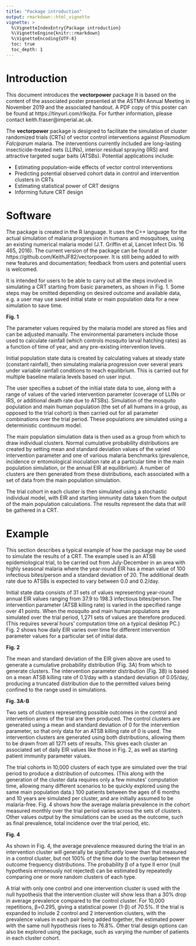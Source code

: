```yaml
---
title: "Package introduction"
output: rmarkdown::html_vignette
vignette: >
  %\VignetteIndexEntry{Package introduction}
  %\VignetteEngine{knitr::rmarkdown}
  %\VignetteEncoding{UTF-8}
  toc: true
  toc_depth: 1
---
```


# Introduction

This document introduces the **vectorpower** package  It is based on the content of the associated poster presented at the ASTMH Annual Meeting in November 2019 and the associated handout. A PDF copy of this poster can be found at https://tinyurl.com/rlkojta. For further information, please contact keith.fraser@imperial.ac.uk.

The **vectorpower** package is designed to facilitate the simulation of cluster randomized trials (CRTs) of vector control interventions against *Plasmodium Falciparum* malaria. The interventions currently included are long-lasting insecticide-treated nets (LLINs), interior residual spraying (IRS) and attractive targeted sugar baits (ATSBs). Potential applications include:

 - Estimating population-wide effects of vector control interventions
 - Predicting potential observed cohort data in control and intervention clusters in CRTs 
 - Estimating statistical power of CRT designs
 - Informing future CRT design

# Software

The package is created in the R language. It uses the C++ language for the actual simulation of malaria progression in humans and mosquitoes, using an existing numerical malaria model (J.T. Griffin et al, Lancet Infect Dis. 16 465, 2016). The current version of the package can be found at https://github.com/KeithJF82/vectorpower. It is still being added to with new features and documentation; feedback from users and potential users is welcomed. 

It is intended for users to be able to carry out all the steps involved in simulating a CRT starting from basic parameters, as shown in Fig. 1. Some steps may be omitted depending on desired outcome and available data, e.g. a user may use saved initial state or main population data for a new simulation to save time.

**Fig. 1**

The parameter values required by the malaria model are stored as files and can be adjusted manually. The environmental parameters include those used to calculate rainfall (which controls mosquito larval hatching rates) as a function of time of year, and any pre-existing intervention levels.
 
Initial population state data is created by calculating values at steady state (constant rainfall), then simulating malaria progression over several years under variable rainfall conditions to reach equilibrium. This is carried out for multiple baseline malaria levels based on user input.

The user specifies a subset of the initial state data to use, along with a range of values of the varied intervention parameter (coverage of LLINs or IRS, or additional death rate due to ATSBs). Simulation of the mosquito population and main human population (the set of all humans in a group, as opposed to the trial cohort) is then carried out for all parameter combinations over the trial period. These populations are simulated using a deterministic continuum model.

The main population simulation data is then used as a group from which to draw individual clusters. Normal cumulative probability distributions are created by setting mean and standard deviation values of the varied intervention parameter and one of various malaria benchmarks (prevalence, incidence or entomological inoculation rate at a particular time in the main population simulation, or the annual EIR at equilibrium). A number of clusters are then generated from these distributions, each associated with a set of data from the main population simulation.

The trial cohort in each cluster is then simulated using a stochastic individual model, with EIR and starting immunity data taken from the output of the main population calculations. The results represent the data that will be gathered in a CRT.

# Example

This section describes a typical example of how the package may be used to simulate the results of a CRT. The example used is an ATSB epidemiological trial, to be carried out from July-December in an area with highly seasonal malaria where the year-round EIR has a mean value of 100 infectious bites/person and a standard deviation of 20. The additional death rate due to ATSBs is expected to vary between 0.0 and 0.2/day.

Initial state data consists of 31 sets of values representing year-round annual EIR values ranging from 37.9 to 198.3 infectious bites/person. The intervention parameter (ATSB killing rate) is varied in the specified range over 41 points. When the mosquito and main human populations are simulated over the trial period, 1,271 sets of values are therefore produced. (This requires several hours’ computation time on a typical desktop PC.) Fig. 2 shows how daily EIR varies over time for different intervention parameter values for a particular set of initial data.


**Fig. 2**

The mean and standard deviation of the EIR given above are used to generate a cumulative probability distribution (Fig. 3A) from which to generate clusters. The intervention parameter distribution (Fig. 3B) is based on a mean ATSB killing rate of 0.1/day with a standard deviation of 0.05/day, producing a truncated distribution due to the permitted values being confined to the range used in simulations.

**Fig. 3A-B**

Two sets of clusters representing possible outcomes in the control and intervention arms of the trial are then produced. The control clusters are generated using a mean and standard deviation of 0 for the intervention parameter, so that only data for an ATSB killing rate of 0 is used. The intervention clusters are generated using both distributions, allowing them to be drawn from all 1271 sets of results. This gives each cluster an associated set of daily EIR values like those in Fig. 2, as well as starting patient immunity parameter values.

The trial cohorts in 10,000 clusters of each type are simulated over the trial period to produce a distribution of outcomes. (This along with the generation of the cluster data requires only a few minutes’ computation time, allowing many different scenarios to be quickly explored using the same main population data.) 100 patients between the ages of 6 months and 10 years are simulated per cluster, and are initially assumed to be malaria-free. Fig. 4 shows how the average malaria prevalence in the cohort measured monthly over the trial period varies across the sets of clusters. Other values output by the simulations can be used as the outcome, such as final prevalence, total incidence over the trial period, etc.

**Fig. 4**

As shown in Fig. 4, the average prevalence measured during the trial in an intervention cluster will generally be significantly lower than that measured in a control cluster, but not 100% of the time due to the overlap between the outcome frequency distributions. The probability β of a type II error (null hypothesis erroneously not rejected) can be estimated by repeatedly comparing one or more random clusters of each type. 

A trial with only one control and one intervention cluster is used with the null hypothesis that the intervention cluster will show less than a 30% drop in average prevalence compared to the control cluster. For 10,000 repetitions, β=0.295, giving a statistical power (1-β) of 70.5%. If the trial is expanded to include 2 control and 2 intervention clusters, with the prevalence values in each pair being added together, the estimated power with the same null hypothesis rises to 76.8%. Other trial design options can also be explored using the package, such as varying the number of patients in each cluster cohort.
